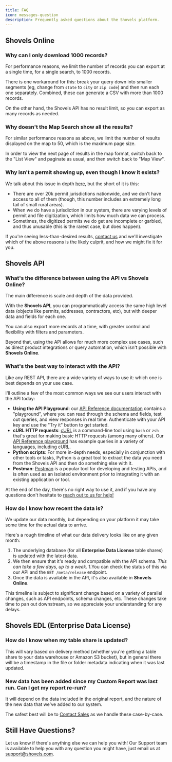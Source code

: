```yaml
---
title: FAQ
icon: messages-question
description: Frequently asked questions about the Shovels platform. 
---
```


## <Icon icon="earth-americas" size="20px"/> Shovels Online

### Why can I only download 1000 records?

For performance reasons, we limit the number of records you can export at a single time, for a single search, to 1000 records. 

There is one workaround for this: break your query down into smaller segments (eg, change from `state` to `city` or `zip code`) and then run each one separately. Combined, these can generate a CSV with more than 1000 records. 

On the other hand, the Shovels API has no result limit, so you can export as many records as needed. 

### Why doesn't the Map Search show all the results?

For similar performance reasons as above, we limit the number of results displayed on the map to 50, which is the maximum page size.

In order to view the next page of results in the map format, switch back to the "List View" and paginate as usual, and then switch back to "Map View". 

### Why isn't a permit showing up, even though I know it exists?

We talk about this issue in depth [here](/docs/online-troubleshooting#i-know-for-sure-that-a-permit-exists-why-cant-i-find-it), but the short of it is this:

- There are over 20k permit jurisdictions nationwide, and we don't have access to all of them (though, this number includes an extremely long tail of small rural areas). 
- When we do have a jurisdiction in our system, there are varying levels of permit and file digitization, which limits how much data we can process. 
- Sometimes, the digitized permits we do get are incomplete or garbled, and thus unusable (this is the rarest case, but does happen). 

If you're seeing less-than-desired results, [contact us](mailto:support@shovels.com) and we'll investigate which of the above reasons is the likely culprit, and how we might fix it for you. 

## <Icon icon="terminal" size="20px"/> Shovels API

### What's the difference between using the API vs Shovels Online?

The main difference is scale and depth of the data provided. 

With the **Shovels API**, you can programmatically access the same high level data (objects like permits, addresses, contractors, etc), but with deeper data and fields for each one. 

You can also export more records at a time, with greater control and flexibility with filters and parameters. 

Beyond that, using the API allows for much more complex use cases, such as direct product integrations or query automation, which isn't possible with **Shovels Online**. 

### What's the best way to interact with the API?

Like any REST API, there are a wide variety of ways to use it: which one is best depends on your use case. 

I'll outline a few of the most common ways we see our users interact with the API today:

- **Using the API Playground**: our [API Reference documentation](/api-reference) contains a "playground", where you can read through the schema and fields, test out queries, and view responses in real time. Authenticate with your API key and use the "Try it" button to get started. 
- **cURL HTTP requests**: [cURL](https://everything.curl.dev/) is a command-line tool using `bash` or `zsh` that's great for making basic HTTP requests (among many others). Our [API Reference playground](/api-reference) has example queries in a variety of languages, including cURL. 
- **Python scripts**: For more in-depth needs, especially in conjunction with other tools or tasks, Python is a great tool to extract the data you need from the Shovels API and then do something else with it. 
- **Postman**: [Postman](https://www.postman.com/) is a popular tool for developing and testing APIs, and is often used as an isolated environment prior to integrating it with an existing application or tool. 

At the end of the day, there's no right way to use it, and if you have any questions don't hesitate to [reach out to us for help!](mailto:support@shovels.com)

### How do I know how recent the data is?

We update our data monthly, but depending on your platform it may take some time for the actual data to arrive. 

Here's a rough timeline of what our data delivery looks like on any given month:

1. The underlying database (for all **Enterprise Data License** table shares) is updated with the latest data. 
2. We then ensure that it's ready and compatible with the API schema. *This can take a few days, up to a week.*
    1.You can check the status of this via our API and the `GET /meta/release` endpoint. 
3. Once the data is available in the API, it's also available in **Shovels Online**. 

<Note>This timeline is subject to significant change based on a variety of parallel changes, such as API endpoints, schema changes, etc. These changes take time to pan out downstream, so we appreciate your understanding for any delays.</Note>

## <Icon icon="database" size="20px"/> Shovels EDL (Enterprise Data License)

### How do I know when my table share is updated?

This will vary based on delivery method (whether you're getting a table share to your data warehouse or Amazon S3 bucket), but in general there will be a timestamp in the file or folder metadata indicating when it was last updated. 

### New data has been added since my Custom Report was last run. Can I get my report re-run?

It will depend on the data included in the original report, and the nature of the new data that we've added to our system. 

The safest best will be to [Contact Sales](mailto:sales@shovels.com) as we handle these case-by-case.

## <Icon icon="square-info" size="20px"/> Still Have Questions?

Let us know if there's anything else we can help you with! Our Support team is available to help you with any question you might have, just email us at [support@shovels.com](mailto:support@shovels.com). 